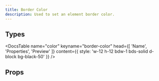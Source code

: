 ```yaml
---
title: Border Color
description: Used to set an element border color.
---
```


## Types

<DocsTable
  name="color"
  keyname="border-color"
  head={[
    'Name',
    'Properties',
    'Preview'
  ]}
  content={{
    style: 'w-12 h-12 bdw-1 bds-solid d-block bg-black-50'
  }}
/>

## Props

<DocsTable 
  type="props"
  name="color"
  keyname="border-color"
/>


